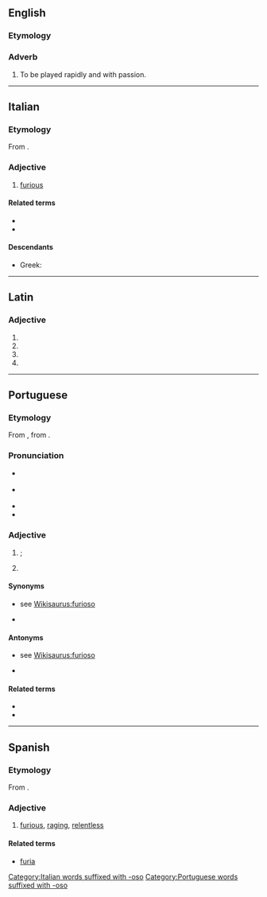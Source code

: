 ==English==

===Etymology===
{{etyl|it|en}}

===Adverb===
{{en-adv|-}}

# {{lb|en|music}} To be played rapidly and with passion.

----

==Italian==

===Etymology===
From {{etyl|la|it}} {{m|la|furiōsus}}.

===Adjective===
{{it-adj|furios}}

# [[furious]]

====Related terms====
* {{l|it|furia}}
* {{l|it|furiosamente}}

====Descendants====
* Greek: {{l|el|φουριόζος|gloss=hasty}}

[[Category:Italian words suffixed with -oso]]

----

==Latin==

===Adjective===
{{la-adj-form|furiōsō}}

# {{inflection of|furiōsus||dat|m|s|lang=la}}
# {{inflection of|furiōsus||dat|n|s|lang=la}}
# {{inflection of|furiōsus||abl|m|s|lang=la}}
# {{inflection of|furiōsus||abl|n|s|lang=la}}

----

==Portuguese==

===Etymology===
From {{etyl|la|pt}} {{m|la|furiōsus||furious}}, from {{m|la|furia||rage}}.

===Pronunciation===
* {{a|Brazil|Portugal}} {{IPA|/fu.ɾi.ˈo.zu/|/fu.ˈɾjo.zu/|lang=pt}}
* {{a|South Brazil}} {{IPA|/fu.ɾi.ˈo.zo/|/fu.ˈɾjo.zo/|lang=pt}}
* {{hyphenation|fu|ri|o|so|lang=pt}}
* {{rhymes|ozu|lang=pt}}

===Adjective===
{{pt-adj|furios|o}}

# {{l|en|furious}}; {{l|en|enraged}}
# {{l|en|furious}} {{gloss|moving or occurring with violence}}
#: {{ux|pt|Vento '''furioso'''.|translation='''Furious''' wind.}}

====Synonyms====
* {{sense|enraged}} see [[WS:furioso#Synonyms|Wikisaurus:furioso]]
* {{sense|moving or occurring with violence}} {{l|pt|violento}}

====Antonyms====
* {{sense|enraged}} see [[WS:furioso#Antonyms|Wikisaurus:furioso]]
* {{sense|moving or occurring with violence}} {{l|pt|calmo}}

====Related terms====
* {{l|pt|enfurecer}}
* {{l|pt|fúria}}

[[Category:Portuguese words suffixed with -oso]]

----

==Spanish==

===Etymology===
From {{etyl|la|es}} {{m|la|furiōsus}}.

===Adjective===
{{es-adj|f=furiosa}}

# [[furious]], [[raging]], [[relentless]]

====Related terms====
* [[furia]]